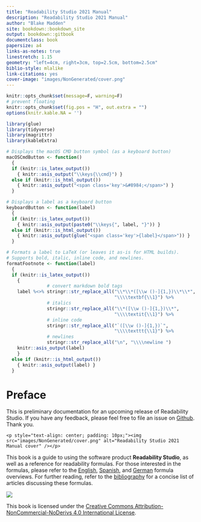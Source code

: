 --- 
title: "Readability Studio 2021 Manual"
description: "Readability Studio 2021 Manual"
author: "Blake Madden"
site: bookdown::bookdown_site
output: bookdown::gitbook
documentclass: book
papersize: a4
links-as-notes: true
linestretch: 1.15
geometry: "left=4cm, right=3cm, top=2.5cm, bottom=2.5cm"
biblio-style: mlalike
link-citations: yes
cover-image: "images/NonGenerated/cover.png"
---

```{r, include=FALSE}
knitr::opts_chunk$set(message=F, warning=F)
# prevent floating
knitr::opts_chunk$set(fig.pos = "H", out.extra = "")
options(knitr.kable.NA = '')

library(glue)
library(tidyverse)
library(magrittr)
library(kableExtra)

# Displays the macOS CMD button symbol (as a keyboard button)
macOSCmdButton <- function()
  {
  if (knitr::is_latex_output())
    { knitr::asis_output("\\keys{\\cmd}") }
  else if (knitr::is_html_output())
    { knitr::asis_output("<span class='key'>&#8984;</span>") }
  }

# Displays a label as a keyboard button
keyboardButton <- function(label)
  {
  if (knitr::is_latex_output())
    { knitr::asis_output(paste0("\\keys{", label, "}")) }
  else if (knitr::is_html_output())
    { knitr::asis_output(glue("<span class='key'>{label}</span>")) }
  }

# Formats a label to LaTeX (or leaves it as-is for HTML builds).
# Supports bold, italic, inline code, and newlines.
formatFootnote <- function(label)
  {
  if (knitr::is_latex_output())
    {
               # convert markdown bold tags
    label %<>% stringr::str_replace_all("\\*\\*([\\w ()-]{1,})\\*\\*",
                                        "\\\\textbf{\\1}") %>%
               # italics
               stringr::str_replace_all("\\*([\\w ()-]{1,})\\*",
                                        "\\\\textit{\\1}") %>%
               # inline code
               stringr::str_replace_all("`([\\w ()-]{1,})`",
                                        "\\\\texttt{\\1}") %>%
               # newlines
               stringr::str_replace_all("\n", "\\\\newline ")
    knitr::asis_output(label)
    }
  else if (knitr::is_html_output())
    { knitr::asis_output(label) }
  }
```

# Preface {#cover .unnumbered}

::: {.note}

This is preliminary documentation for an upcoming release of Readability Studio. If you have any feedback, please feel free to file an issue on [Github](https://github.com/Blake-Madden/ReadabilityStudioDocs). Thank you.
:::

```{asis, echo=!knitr::is_latex_output()}
<p style="text-align: center; padding: 10px;"><img src="images/NonGenerated/cover.png" alt="Readability Studio 2021 Manual cover" /></p>
```

This book is a guide to using the software product **Readability Studio**, as well as a reference for readability formulas. For those interested in the formulas, please refer to the [English](#english-readability-tests), [Spanish](#spanish-readability-tests), and [German](#german-readability-tests) formula overviews. For further reading, refer to the [bibliography](#bibliography) for a concise list of articles discussing these formulas.

![](images/NonGenerated/CC_BY-NC-ND.png)

This book is licensed under the [Creative Commons Attribution-NonCommercial-NoDerivs 4.0 International License](https://creativecommons.org/licenses/by-nc-nd/4.0/).
